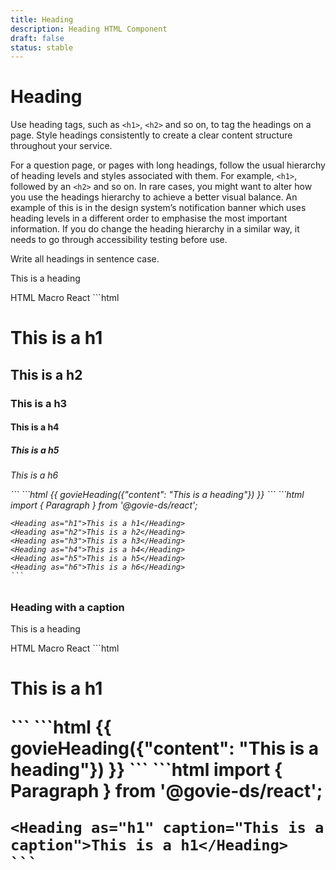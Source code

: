 ```yaml
---
title: Heading
description: Heading HTML Component
draft: false
status: stable
---
```


# Heading

<ComponentStatusBlock componentId="heading" />

Use heading tags, such as `<h1>`, `<h2>` and so on, to tag the headings on a page. Style headings consistently to create a clear content structure throughout your service.

For a question page, or pages with long headings, follow the usual hierarchy of heading levels and styles associated with them. For example, `<h1>`, followed by an `<h2>` and so on. In rare cases, you might want to alter how you use the headings hierarchy to achieve a better visual balance. An example of this is in the design system’s notification banner which uses heading levels in a different order to emphasise the most important information. If you do change the heading hierarchy in a similar way, it needs to go through accessibility testing before use.

Write all headings in sentence case.

<Heading>This is a heading</Heading>

<Tabs id="tab1">
  <TabList>
    <TabItem value="tab11" checked>HTML</TabItem>
    <TabItem value="tab12">Macro</TabItem>
    <TabItem value="tab13">React</TabItem>
  </TabList>
  <TabPanel value="tab11">        
    ```html
    <h1 class="gi-heading-xl">This is a h1</p>
    <h2 class="gi-heading-lg">This is a h2</p>
    <h3 class="gi-heading-md">This is a h3</p>
    <h4 class="gi-heading-sm">This is a h4</p>
    <h5 class="gi-heading-xs">This is a h5</p>
    <h6 class="gi-heading-2xs">This is a h6</p>
    ```
  </TabPanel>
  <TabPanel value="tab12">        
    ```html
    {{ govieHeading({"content": "This is a heading"}) }}
    ```
  </TabPanel>
  <TabPanel value="tab13">
    ```html
    import { Paragraph } from '@govie-ds/react';

    <Heading as="h1">This is a h1</Heading>
    <Heading as="h2">This is a h2</Heading>
    <Heading as="h3">This is a h3</Heading>
    <Heading as="h4">This is a h4</Heading>
    <Heading as="h5">This is a h5</Heading>
    <Heading as="h6">This is a h6</Heading>
    ```
  </TabPanel>
</Tabs>

### Heading with a caption

<Heading caption="This is a caption">This is a heading</Heading>

<Tabs id="tab1">
  <TabList>
    <TabItem value="tab11" checked>HTML</TabItem>
    <TabItem value="tab12">Macro</TabItem>
    <TabItem value="tab13">React</TabItem>
  </TabList>
  <TabPanel value="tab11">        
    ```html
    <h1 class="gi-heading-xl">This is a h1</p>
    ```
  </TabPanel>
  <TabPanel value="tab12">        
    ```html
    {{ govieHeading({"content": "This is a heading"}) }}
    ```
  </TabPanel>
  <TabPanel value="tab13">
    ```html
    import { Paragraph } from '@govie-ds/react';

    <Heading as="h1" caption="This is a caption">This is a h1</Heading>
    ```
  </TabPanel>
</Tabs>
